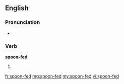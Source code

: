 ==English==

===Pronunciation===
* {{IPA|/spunˈfɛd/}}

===Verb===
'''spoon-fed'''

# {{past of|spoon-feed}}
[[fr:spoon-fed]]
[[mg:spoon-fed]]
[[my:spoon-fed]]
[[vi:spoon-fed]]